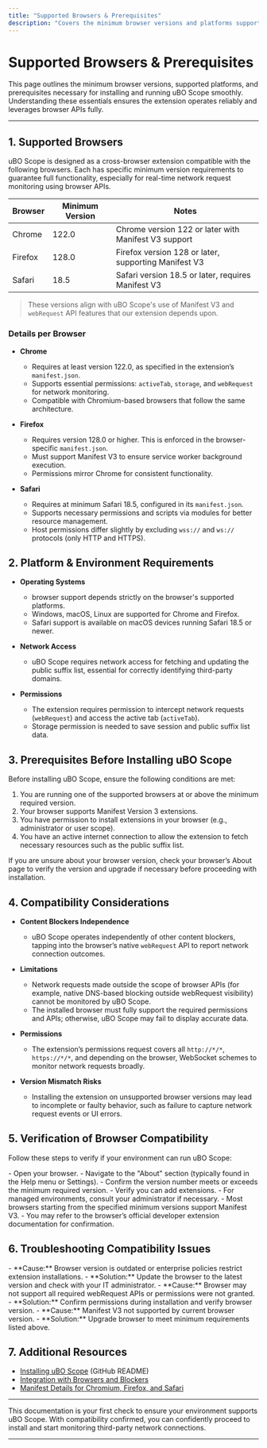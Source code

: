 ```yaml
---
title: "Supported Browsers & Prerequisites"
description: "Covers the minimum browser versions and platforms supported by uBO Scope. Also details any prerequisites or compatibility considerations users need to check before proceeding with installation."
---
```


# Supported Browsers & Prerequisites

This page outlines the minimum browser versions, supported platforms, and prerequisites necessary for installing and running uBO Scope smoothly. Understanding these essentials ensures the extension operates reliably and leverages browser APIs fully.

---

## 1. Supported Browsers

uBO Scope is designed as a cross-browser extension compatible with the following browsers. Each has specific minimum version requirements to guarantee full functionality, especially for real-time network request monitoring using browser APIs.

| Browser   | Minimum Version | Notes                                                |
|-----------|-----------------|------------------------------------------------------|
| Chrome    | 122.0           | Chrome version 122 or later with Manifest V3 support |
| Firefox   | 128.0           | Firefox version 128 or later, supporting Manifest V3 |
| Safari    | 18.5            | Safari version 18.5 or later, requires Manifest V3  |


> These versions align with uBO Scope's use of Manifest V3 and `webRequest` API features that our extension depends upon.


### Details per Browser

- **Chrome**
  - Requires at least version 122.0, as specified in the extension’s `manifest.json`.
  - Supports essential permissions: `activeTab`, `storage`, and `webRequest` for network monitoring.
  - Compatible with Chromium-based browsers that follow the same architecture.

- **Firefox**
  - Requires version 128.0 or higher. This is enforced in the browser-specific `manifest.json`.
  - Must support Manifest V3 to ensure service worker background execution.
  - Permissions mirror Chrome for consistent functionality.

- **Safari**
  - Requires at minimum Safari 18.5, configured in its `manifest.json`.
  - Supports necessary permissions and scripts via modules for better resource management.
  - Host permissions differ slightly by excluding `wss://` and `ws://` protocols (only HTTP and HTTPS).


## 2. Platform & Environment Requirements

- **Operating Systems**
  - browser support depends strictly on the browser's supported platforms.
  - Windows, macOS, Linux are supported for Chrome and Firefox.
  - Safari support is available on macOS devices running Safari 18.5 or newer.

- **Network Access**
  - uBO Scope requires network access for fetching and updating the public suffix list, essential for correctly identifying third-party domains.

- **Permissions**
  - The extension requires permission to intercept network requests (`webRequest`) and access the active tab (`activeTab`).
  - Storage permission is needed to save session and public suffix list data.


## 3. Prerequisites Before Installing uBO Scope

Before installing uBO Scope, ensure the following conditions are met:

1. You are running one of the supported browsers at or above the minimum required version.
2. Your browser supports Manifest Version 3 extensions.
3. You have permission to install extensions in your browser (e.g., administrator or user scope).
4. You have an active internet connection to allow the extension to fetch necessary resources such as the public suffix list.

<Tip>
If you are unsure about your browser version, check your browser’s About page to verify the version and upgrade if necessary before proceeding with installation.
</Tip>


## 4. Compatibility Considerations

- **Content Blockers Independence**
  - uBO Scope operates independently of other content blockers, tapping into the browser’s native `webRequest` API to report network connection outcomes.

- **Limitations**
  - Network requests made outside the scope of browser APIs (for example, native DNS-based blocking outside webRequest visibility) cannot be monitored by uBO Scope.
  - The installed browser must fully support the required permissions and APIs; otherwise, uBO Scope may fail to display accurate data.

- **Permissions**
  - The extension’s permissions request covers all `http://*/*`, `https://*/*`, and depending on the browser, WebSocket schemes to monitor network requests broadly.

- **Version Mismatch Risks**
  - Installing the extension on unsupported browser versions may lead to incomplete or faulty behavior, such as failure to capture network request events or UI errors.


## 5. Verification of Browser Compatibility

Follow these steps to verify if your environment can run uBO Scope:

<Steps>
<Step title="Check Browser Version">
- Open your browser.
- Navigate to the "About" section (typically found in the Help menu or Settings).
- Confirm the version number meets or exceeds the minimum required version.
</Step>
<Step title="Ensure Permission to Install Extensions">
- Verify you can add extensions.
- For managed environments, consult your administrator if necessary.
</Step>
<Step title="Verify Manifest Version 3 Support">
- Most browsers starting from the specified minimum versions support Manifest V3.
- You may refer to the browser’s official developer extension documentation for confirmation.
</Step>
</Steps>


## 6. Troubleshooting Compatibility Issues

<AccordionGroup title="Common Compatibility Issues">
<Accordion title="Extension Installation Fails or is Blocked">
- **Cause:** Browser version is outdated or enterprise policies restrict extension installations.
- **Solution:** Update the browser to the latest version and check with your IT administrator.
</Accordion>
<Accordion title="Network Requests Not Displaying">
- **Cause:** Browser may not support all required webRequest APIs or permissions were not granted.
- **Solution:** Confirm permissions during installation and verify browser version.
</Accordion>
<Accordion title="Extension Incompatible Error">
- **Cause:** Manifest V3 not supported by current browser version.
- **Solution:** Upgrade browser to meet minimum requirements listed above.
</Accordion>
</AccordionGroup>


## 7. Additional Resources

- [Installing uBO Scope](https://github.com/gorhill/uBO-Scope/blob/main/README.md) (GitHub README)
- [Integration with Browsers and Blockers](../overview/product-architecture-quick-feature-tour/integration-with-browser-and-blockers)
- [Manifest Details for Chromium, Firefox, and Safari](https://github.com/gorhill/uBO-Scope/tree/main/platform)

---

This documentation is your first check to ensure your environment supports uBO Scope. With compatibility confirmed, you can confidently proceed to install and start monitoring third-party network connections.

---